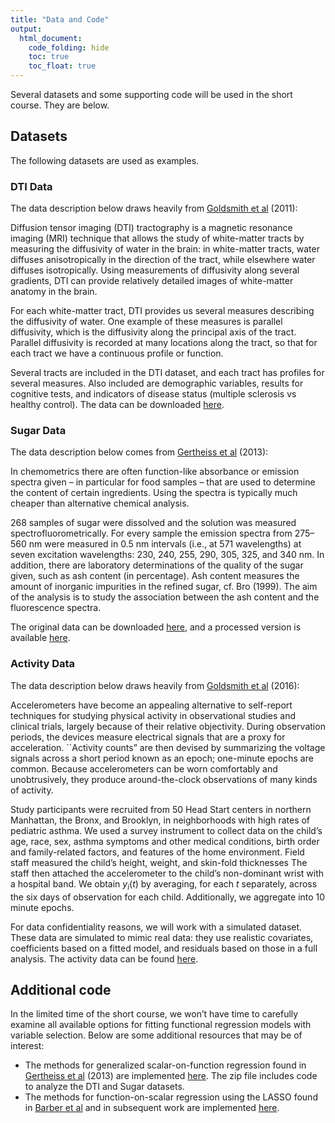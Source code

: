 ```yaml
---
title: "Data and Code"
output:
  html_document: 
    code_folding: hide
    toc: true
    toc_float: true
---
```


Several datasets and some supporting code will be used in the short course. They are below.

## Datasets

The following datasets are used as examples.

### DTI Data

The data description below draws heavily from [Goldsmith et al](http://www.tandfonline.com/doi/abs/10.1198/jcgs.2010.10007) (2011):

Diffusion tensor imaging (DTI) tractography is a magnetic resonance imaging (MRI) technique that allows the study of white-matter tracts by measuring the diffusivity of water in the brain: in white-matter tracts, water diffuses anisotropically in the direction of the tract, while elsewhere water diffuses isotropically. Using measurements of diffusivity along several gradients, DTI can provide relatively detailed images of white-matter anatomy in the brain. 

For each white-matter tract, DTI provides us several measures describing the diffusivity of water. One example of these measures is parallel diffusivity, which is the diffusivity along the principal axis of the tract. Parallel diffusivity is recorded at many locations along the tract, so that for each tract we have a continuous profile or function. 

Several tracts are included in the DTI dataset, and each tract has profiles for several measures. Also included are demographic variables, results for cognitive tests, and indicators of disease status (multiple sclerosis vs healthy control). The data can be downloaded [here](./DataCode/DTI.RDA).

### Sugar Data

The data description below comes from [Gertheiss et al](http://www4.stat.ncsu.edu/~staicu/papers/msFGRPL_R1.pdf) (2013):

In chemometrics there are often function-like absorbance or emission spectra given – in particular for food samples – that are used to determine the content of certain ingredients. Using the spectra is typically much cheaper than alternative chemical analysis. 

268 samples of sugar were dissolved and the solution was measured spectrofluorometrically. For every sample the emission spectra from 275–560 nm were measured in 0.5 nm intervals (i.e., at 571 wavelengths) at seven excitation wavelengths: 230, 240, 255, 290, 305, 325, and 340 nm. In addition, there are laboratory determinations of the quality of the sugar given, such as ash content (in percentage). Ash content measures the amount of inorganic impurities in the refined sugar, cf. Bro (1999). The aim of the analysis is to study the association between the ash content and the fluorescence spectra.

The original data can be downloaded [here](http://www.models.life.ku.dk/sugar_process), and a processed version is available [here](./DataCode/Sugar.RDA).

### Activity Data

The data description below draws heavily from [Goldsmith et al](http://jeffgoldsmith.com/Downloads/HeadStart.pdf) (2016):

Accelerometers have become an appealing alternative to self-report techniques for studying physical activity in observational studies and clinical trials, largely because of their relative objectivity. During observation periods, the devices measure electrical signals that are a proxy for acceleration. ``Activity counts" are then devised by summarizing the voltage signals across a short period known as an epoch; one-minute epochs are common. Because accelerometers can be worn comfortably and unobtrusively, they produce around-the-clock observations of many kinds of activity.

Study participants were recruited from 50 Head Start centers in northern Manhattan, the Bronx, and Brooklyn, in neighborhoods with high rates of pediatric asthma. We used a survey instrument to collect data on the child’s age, race, sex, asthma symptoms and other medical conditions, birth order and family-related factors, and features of the home environment.  Field staff measured the child’s height, weight, and skin-fold thicknesses The staff then attached the accelerometer to the child’s non-dominant wrist with a hospital band. We obtain $y_i(t)$ by averaging, for each $t$ separately, across the six days of observation for each child. Additionally, we aggregate into 10 minute epochs.

For data confidentiality reasons, we will work with a simulated dataset. These data are simulated to mimic real data: they use realistic covariates, coefficients based on a fitted model, and residuals based on those in a full analysis. The activity data can be found [here](./DataCode/Activity.RDA).

## Additional code

In the limited time of the short course, we won't have time to carefully examine all available options for fitting functional regression models with variable selection. Below are some additional resources that may be of interest:

* The methods for generalized scalar-on-function regression found in [Gertheiss et al](http://www4.stat.ncsu.edu/~staicu/papers/msFGRPL_R1.pdf) (2013) are implemented [here](./DataCode/Gertheiss.zip). The zip file includes code to analyze the DTI and Sugar datasets.
* The methods for function-on-scalar regression using the LASSO found in [Barber et al](https://arxiv.org/pdf/1610.07403.pdf) and in subsequent work are implemented [here](./DataCode/Reimherr.zip).
